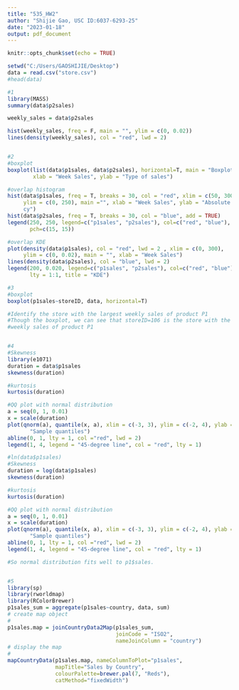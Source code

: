 ---
title: "535_HW2"
author: "Shijie Gao, USC ID:6037-6293-25"
date: "2023-01-18"
output: pdf_document
---

```{r setup, include=FALSE}
knitr::opts_chunk$set(echo = TRUE)
```

```{r}
setwd("C:/Users/GAOSHIJIE/Desktop")
data = read.csv("store.csv")
#head(data)

#1
library(MASS)
summary(data$p2sales)

weekly_sales = data$p2sales

hist(weekly_sales, freq = F, main = "", ylim = c(0, 0.02))
lines(density(weekly_sales), col = "red", lwd = 2)


#2
#boxplot
boxplot(list(data$p1sales, data$p2sales), horizontal=T, main = "Boxplot", 
        xlab = "Week Sales", ylab = "Type of sales")

#overlap histogram
hist(data$p1sales, freq = T, breaks = 30, col = "red", xlim = c(50, 300), 
     ylim = c(0, 250), main ="", xlab = "Week Sales", ylab = "Absolute Frequen
     cy")
hist(data$p2sales, freq = T, breaks = 30, col = "blue", add = TRUE)
legend(250, 250, legend=c("p1sales", "p2sales"), col=c("red", "blue"), 
       pch=c(15, 15))

#overlap KDE
plot(density(data$p1sales), col = "red", lwd = 2 , xlim = c(0, 300), 
     ylim = c(0, 0.02), main = "", xlab = "Week Sales")
lines(density(data$p2sales), col = "blue", lwd = 2)
legend(200, 0.020, legend=c("p1sales", "p2sales"), col=c("red", "blue"), 
       lty = 1:1, title = "KDE")

#3
#boxplot
boxplot(p1sales~storeID, data, horizontal=T)

#Identify the store with the largest weekly sales of product P1
#Though the boxplot, we can see that storeID=106 is the store with the largest 
#weekly sales of product P1


#4
#Skewness
library(e1071)
duration = data$p1sales
skewness(duration)

#kurtosis
kurtosis(duration)

#QQ plot with normal distribution
a = seq(0, 1, 0.01)
x = scale(duration)
plot(qnorm(a), quantile(x, a), xlim = c(-3, 3), ylim = c(-2, 4), ylab = 
       "Sample quantiles")
abline(0, 1, lty = 1, col ="red", lwd = 2)
legend(1, 4, legend = "45-degree line", col = "red", lty = 1)

#ln(data$p1sales)
#Skewness
duration = log(data$p1sales)
skewness(duration)

#kurtosis
kurtosis(duration)

#QQ plot with normal distribution
a = seq(0, 1, 0.01)
x = scale(duration)
plot(qnorm(a), quantile(x, a), xlim = c(-3, 3), ylim = c(-2, 4), ylab = 
       "Sample quantiles")
abline(0, 1, lty = 1, col ="red", lwd = 2)
legend(1, 4, legend = "45-degree line", col = "red", lty = 1)

#So normal distribution fits well to p1$sales.


#5
library(sp)
library(rworldmap)
library(RColorBrewer)
p1sales_sum = aggregate(p1sales~country, data, sum)
# create map object
#
p1sales.map = joinCountryData2Map(p1sales_sum,
                                  joinCode = "ISO2",
                                  nameJoinColumn = "country")
# display the map
#
mapCountryData(p1sales.map, nameColumnToPlot="p1sales",
               mapTitle="Sales by Country",
               colourPalette=brewer.pal(7, "Reds"),
               catMethod="fixedWidth")
```